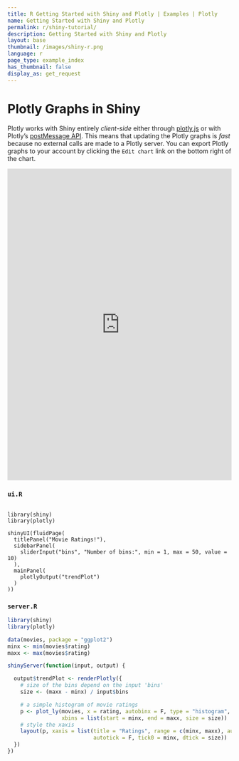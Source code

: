```yaml
---
title: R Getting Started with Shiny and Plotly | Examples | Plotly
name: Getting Started with Shiny and Plotly
permalink: r/shiny-tutorial/
description: Getting Started with Shiny and Plotly
layout: base
thumbnail: /images/shiny-r.png
language: r
page_type: example_index
has_thumbnail: false
display_as: get_request
---
```


# Plotly Graphs in Shiny

Plotly works with Shiny entirely *client-side* either through [plotly.js](https://plot.ly/javascript-graphing-library) or with Plotly's [postMessage API](https://github.com/plotly/postMessage-API). This means that updating the Plotly graphs is *fast* because no external calls are made to a Plotly server. You can export Plotly graphs to your account by clicking the <code>Edit chart</code> link on the bottom right of the chart.

<iframe src="https://plotly.shinyapps.io/Movies" width="100%" height=700 seamless style="border: none"></iframe>



### `ui.R`
```

library(shiny)
library(plotly)

shinyUI(fluidPage(
  titlePanel("Movie Ratings!"),
  sidebarPanel(
    sliderInput("bins", "Number of bins:", min = 1, max = 50, value = 10)
  ),
  mainPanel(
    plotlyOutput("trendPlot")
  )
))
```

### `server.R`
```R
library(shiny)
library(plotly)

data(movies, package = "ggplot2")
minx <- min(movies$rating)
maxx <- max(movies$rating)

shinyServer(function(input, output) {

  output$trendPlot <- renderPlotly({
    # size of the bins depend on the input 'bins'
    size <- (maxx - minx) / input$bins

    # a simple histogram of movie ratings
    p <- plot_ly(movies, x = rating, autobinx = F, type = "histogram",
                 xbins = list(start = minx, end = maxx, size = size))
    # style the xaxis
    layout(p, xaxis = list(title = "Ratings", range = c(minx, maxx), autorange = F,
                           autotick = F, tick0 = minx, dtick = size))
  })
})
```

